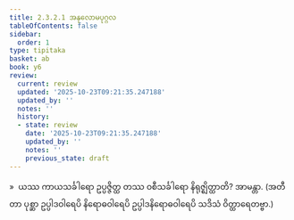 ```yaml
---
title: 2.3.2.1 အနုလောမပုဂ္ဂလ
tableOfContents: false
sidebar:
  order: 1
type: tipitaka
basket: ab
book: y6
review:
  current: review
  updated: '2025-10-23T09:21:35.247188'
  updated_by: ''
  notes: ''
  history:
  - state: review
    date: '2025-10-23T09:21:35.247188'
    updated_by: ''
    notes: ''
    previous_state: draft
---
```



<ReviewStatus review={frontmatter.review} showDetails={true} />

<HypothesisAnnotation frontmatter={frontmatter} />

<DynamicBreadcrumb />

<Division number="136" book="y6" e="ch" v="34" p="45">

<Paragraph number="588" book="y6">
»  ယဿ ကာယသင်္ခါရော ဥပ္ပဇ္ဇိတ္ထ တဿ ဝစီသင်္ခါရော နိရုဇ္ဈိတ္ထာတိ? အာမန္တာ.
</Paragraph>

<Paragraph number="589" book="y6">
(အတီတာ ပုစ္ဆာ ဥပ္ပါဒဝါရေပိ နိရောဓဝါရေပိ ဥပ္ပါဒနိရောဓဝါရေပိ သဒိသံ ဝိတ္ထာရေတဗ္ဗာ.)
</Paragraph>
</Division>